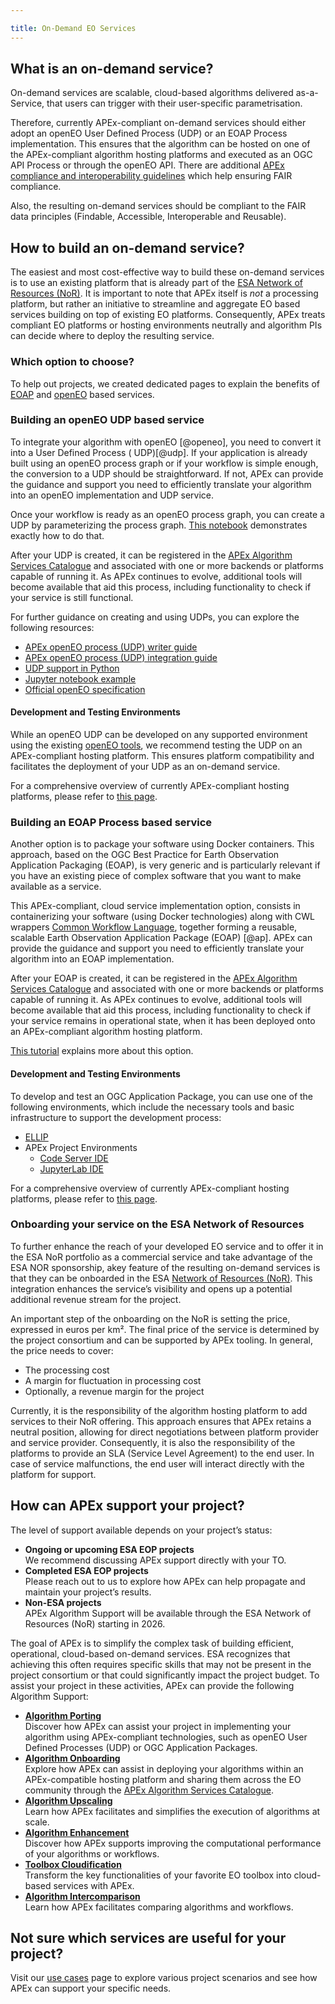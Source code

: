 ```yaml
---

title: On-Demand EO Services
---
```


## What is an on-demand service?

On-demand services are scalable, cloud-based algorithms delivered as-a-Service, that users can trigger with their
user-specific parametrisation.

Therefore, currently APEx-compliant on-demand services should either adopt an openEO User Defined Process (UDP) or an
EOAP Process implementation. This ensures that the algorithm can be hosted on one of the APEx-compliant algorithm hosting
platforms and executed
as an OGC API Process or through the openEO API.  There are additional
[APEx compliance and interoperability guidelines](../interoperability/algohosting.md) which help ensuring FAIR compliance.

Also, the resulting on-demand services should be compliant to the FAIR data principles (Findable, Accessible, Interoperable
and Reusable).

## How to build an on-demand service?

The easiest and most cost-effective way to build these on-demand services is to use an existing platform that is already
part of the [ESA Network of Resources (NoR)](https://nor-discover.org/en/portfolio/). It is important to note that APEx
itself is _not_ a processing platform, but rather an initiative to streamline and aggregate EO based services building
on top of existing EO platforms. Consequently, APEx treats compliant EO platforms or hosting environments neutrally and
algorithm PIs can decide where to deploy the resulting service.

### Which option to choose?

To help out projects, we created dedicated pages to explain the benefits
of [EOAP](service_development.qmd#ogc-application-package-and-ogc-api-processes)
and [openEO](service_development.qmd#openeo-user-defined-processes) based services.

### Building an openEO UDP based service

To integrate your algorithm with openEO [@openeo], you need to convert it into a User Defined Process (
UDP)[@udp]. If your application is already built using an openEO process graph or if your workflow is simple enough, the
conversion to a UDP should be straightforward. If not, APEx can provide the guidance and support you need to efficiently
translate your algorithm into an openEO implementation and UDP service.

Once your workflow is ready as an openEO process graph, you can create a UDP by parameterizing the process
graph. [This notebook](https://documentation.dataspace.copernicus.eu/notebook-samples/openeo/UDP.html) demonstrates
exactly how to do that.

After your UDP is created, it can be registered in
the [APEx Algorithm Services Catalogue](../propagation/onboarding.md#apex-algorithm-services-catalogue) and associated
with one or more backends or platforms capable of running it. As APEx continues to evolve, additional tools will become
available that aid this process, including functionality to check if your service is still functional.

For further guidance on creating and using UDPs, you can explore the following resources:

* [APEx openEO process (UDP) writer guide](../guides/udp_writer_guide.qmd#sec-udp-writing)
* [APEx openEO process (UDP) integration guide](../guides/udp_writer_guide.qmd#sec-udp-integration)
* [UDP support in Python](https://open-eo.github.io/openeo-python-client/udp.html#user-defined-processes)
* [Jupyter notebook example](https://github.com/Open-EO/openeo-community-examples/blob/main/python/Sentinel1_Stats/Sentinel1_Stats.ipynb)
* [Official openEO specification](https://api.openeo.org/#tag/User-Defined-Processes)

#### Development and Testing Environments

While an openEO UDP can be developed on any supported environment using the
existing [openEO tools](https://openeo.org/documentation/1.0/), we recommend testing the UDP on an APEx-compliant
hosting platform. This ensures platform compatibility and facilitates the deployment of your UDP as an on-demand
service.

For a comprehensive overview of currently APEx-compliant hosting platforms, please refer
to [this page](./platforms.md).

### Building an EOAP Process based service

Another option is to package your software using Docker containers. This approach, based on the OGC Best Practice for Earth
Observation Application Packaging (EOAP), is very generic and is particularly relevant if you have an existing piece of
complex software that you want to make available as a service.

This APEx-compliant, cloud service implementation option, consists in containerizing your software (using Docker technologies)
along with CWL wrappers [Common Workflow Language](@cwl), together forming a reusable, scalable Earth Observation Application
Package (EOAP) [@ap]. APEx can provide the guidance and support you need to efficiently translate your algorithm into an
EOAP implementation.

After your EOAP is created, it can be registered in
the [APEx Algorithm Services Catalogue](../propagation/onboarding.md#apex-algorithm-services-catalogue) and associated
with one or more backends or platforms capable of running it. As APEx continues to evolve, additional tools will become
available that aid this process, including functionality to check if your service remains in operational state, when it
has been deployed onto an APEx-compliant algorithm hosting platform.

[This tutorial](https://terradue.github.io/ogc-eo-application-package-hands-on/) explains more about this option.

#### Development and Testing Environments

To develop and test an OGC Application Package, you can use one of the following environments, which include the
necessary tools and basic infrastructure to support the development process:

* [ELLIP](https://ellip.terradue.com)
* APEx Project Environments
  * [Code Server IDE](../instantiation/app_code_server.md)
  * [JupyterLab IDE](../instantiation/app_jupyterlab.md)

For a comprehensive overview of currently APEx-compliant hosting platforms, please refer
to [this page](./platforms.md).

### Onboarding your service on the ESA Network of Resources

To further enhance the reach of your developed EO service and to offer it in the ESA NoR portfolio as a commercial
service and take advantage of the ESA NOR sponsorship, akey feature of the resulting on-demand services is that they can
be onboarded in the ESA [Network of Resources (NoR)](https://nor-discover.org/).
This integration enhances the service’s visibility and opens up a potential additional revenue stream for the project.

An important step of the onboarding on the NoR is setting the price, expressed in euros per km². The final price of the
service is determined by the project consortium and can be supported by APEx tooling. In general, the price needs to
cover:

* The processing cost
* A margin for fluctuation in processing cost
* Optionally, a revenue margin for the project

Currently, it is the responsibility of the algorithm hosting platform to add services to their NoR offering. This
approach ensures that APEx retains a neutral position, allowing for direct negotiations between platform provider and
service provider. Consequently, it is also the responsibility of the platforms to provide an SLA (Service Level
Agreement) to the end user. In case of service malfunctions, the end user will interact directly with the platform for
support.

## How can APEx support your project?

The level of support available depends on your project's status:

* **Ongoing or upcoming ESA EOP projects**\
  We recommend discussing APEx support directly with your TO.
* **Completed ESA EOP projects**\
  Please reach out to us to explore how APEx can help propagate and maintain your project's results.
* **Non-ESA projects**\
  APEx Algorithm Support will be available through the ESA Network of Resources (NoR) starting in 2026.

The goal of APEx is to simplify the complex task of building efficient, operational, cloud-based on-demand services.
ESA recognizes that achieving this often requires specific skills that may not be present in the project consortium or
that could significantly impact the project budget. To assist your project in these activities, APEx can provide the
following Algorithm Support:

* **[Algorithm Porting](porting.md)**\
  Discover how APEx can assist your project in implementing your algorithm using APEx-compliant technologies, such
  as openEO User Defined Processes (UDP) or OGC Application Packages.
* **[Algorithm Onboarding](onboarding.md)**\
  Explore how APEx can assist in deploying your algorithms within an APEx-compatible hosting platform and sharing
  them across the EO community through the [APEx Algorithm Services Catalogue](./onboarding.md#apex-algorithm-services-catalogue).
* **[Algorithm Upscaling](upscaling.md)**\
  Learn how APEx facilitates and simplifies the execution of algorithms at scale.
* **[Algorithm Enhancement](enhancement.md)**\
  Discover how APEx supports improving the computational performance of your algorithms or workflows.
* **[Toolbox Cloudification](toolboxcloud.md)**\
  Transform the key functionalities of your favorite EO toolbox into cloud-based services with APEx.
* **[Algorithm Intercomparison](intercomparison.md)**\
  Learn how APEx facilitates comparing algorithms and workflows.

:::{.callout-tip}

## Not sure which services are useful for your project?

Visit our [use cases](usecases.md) page to explore various project scenarios and see how APEx can support your specific
needs.
:::
